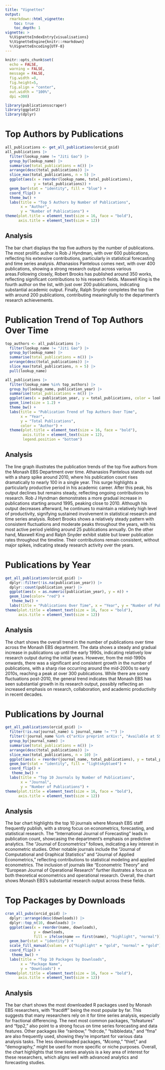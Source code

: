 ```yaml
---
title: "Vignettes"
output: 
  rmarkdown::html_vignette:
    toc: true     
    toc_depth: 1
vignette: >
  %\VignetteIndexEntry{visualisations}
  %\VignetteEngine{knitr::rmarkdown}
  %\VignetteEncoding{UTF-8}
---
```


```r
knitr::opts_chunk$set(
  echo = FALSE, 
  warning = FALSE, 
  message = FALSE, 
  fig.width =8, 
  fig.height=5,
  fig.align = "center",
  out.width = "100%",
  dpi =300)
```

```r
library(publicationsscraper)
library(ggplot2)
library(dplyr)
```


# Top Authors by Publications

```r
all_publications <- get_all_publications(orcid_gsid)
all_publications |>
  filter(lookup_name != "Jiti Gao") |>
  group_by(lookup_name) |>
  summarise(total_publications = n()) |>
  arrange(desc(total_publications)) |>
  slice_max(total_publications, n = 5) |>  
  ggplot(aes(x = reorder(lookup_name, total_publications), 
             y = total_publications)) + 
  geom_bar(stat = "identity", fill = "blue") +
  coord_flip() +
  theme_bw() +
  labs(title = "Top 5 Authors by Number of Publications",
       x = "Author",
       y = "Number of Publications") +
theme(plot.title = element_text(size = 16, face = "bold"),
      axis.title = element_text(size = 12))
```

## **Analysis**

The bar chart displays the top five authors by the number of publications. The most prolific author is Rob J Hyndman, with over 600 publications, reflecting his extensive contributions, particularly in statistical forecasting and time series analysis. Athanasios Pantelous comes next, with over 400 publications, showing a strong research output across various areas.Following closely, Robert Brooks has published around 350 works, reflecting significant contributions to his research fields. Maxwell King is the fourth author on the list, with just over 200 publications, indicating substantial academic output. Finally, Ralph Snyder completes the top five with around 200 publications, contributing meaningfully to the department’s research achievements.

# Publication Trend of Top Authors Over Time
```r
top_authors <- all_publications |>
  filter(lookup_name != "Jiti Gao") |>
  group_by(lookup_name) |>
  summarise(total_publications = n()) |>
  arrange(desc(total_publications)) |>
  slice_max(total_publications, n = 5) |>
  pull(lookup_name)

all_publications |>
  filter(lookup_name %in% top_authors) |>  
  group_by(lookup_name, publication_year) |> 
  summarise(total_publications = n()) |> 
  ggplot(aes(x = publication_year, y = total_publications, color = lookup_name)) +  
  geom_line(size = 1.2) +  
  theme_bw() +
  labs(title = "Publication Trend of Top Authors Over Time",
       x = "Year",
       y = "Total Publications",
       color = "Author") +
  theme(plot.title = element_text(size = 16, face = "bold"),
        axis.title = element_text(size = 12),
        legend.position = "bottom")
```

## **Analysis**

The line graph illustrates the publication trends of the top five authors from the Monash EBS Department over time. Athanasios Pantelous stands out with a sharp spike around 2010, where his publication count rises dramatically to nearly 100 in a single year. This surge highlights a particularly productive period in his academic career. After this peak, his output declines but remains steady, reflecting ongoing contributions to research. Rob J Hyndman demonstrates a more gradual increase in publications starting around 1995, peaking close to 2010. Although his output decreases afterward, he continues to maintain a relatively high level of productivity, signifying sustained involvement in statistical research and time series analysis. Robert Brooks shows a relatively steady pattern with consistent fluctuations and moderate peaks throughout the years, with his most active period yielding around 25 publications annually. On the other hand, Maxwell King and Ralph Snyder exhibit stable but lower publication rates throughout the timeline. Their contributions remain consistent, without major spikes, indicating steady research activity over the years.


# Publications by Year 
```r
get_all_publications(orcid_gsid) |>
  dplyr::filter(!is.na(publication_year)) |>
  dplyr::count(publication_year) |>
  ggplot(aes(x = as.numeric(publication_year), y = n)) +  
  geom_line(color= "red") +
   theme_bw() +
  labs(title = "Publications Over Time", x = "Year", y = "Number of Publications") +
theme(plot.title = element_text(size = 16, face = "bold"),
      axis.title = element_text(size = 12))
```

## **Analysis** 

The chart shows the overall trend in the number of publications over time across the Monash EBS department. The data shows a steady and gradual increase in publications up until the early 1990s, indicating relatively low research output during the initial years. However, from the mid-1990s onwards, there was a significant and consistent growth in the number of publications, with a sharp rise occurring around the mid-2000s to early 2010s, reaching a peak at over 300 publications. While there are some fluctuations post-2010, the general trend indicates that Monash EBS has seen substantial growth in its research output, possibly reflecting an increased emphasis on research, collaboration, and academic productivity in recent decades.


# Publications by Journal
```r
get_all_publications(orcid_gsid) |> 
  filter(!is.na(journal_name) & journal_name != "") |> 
  filter(!journal_name %in% c("arXiv preprint arXiv:", "Available at SSRN", "Monash University", "Monash Econometrics and Business Statistics Working Papers")) |> 
  group_by(journal_name) |> 
  summarise(total_publications = n()) |> 
  arrange(desc(total_publications)) |> 
  slice_max(total_publications, n = 10) |>  
  ggplot(aes(x = reorder(journal_name, total_publications), y = total_publications))  +
  geom_bar(stat = "identity", fill = "lightskyblue4") +
  coord_flip() +
   theme_bw() +
  labs(title = "Top 10 Journals by Number of Publications",
       x = "Journal",
       y = "Number of Publications") +
theme(plot.title = element_text(size = 16, face = "bold"),
      axis.title = element_text(size = 12))
```

## **Analysis**

The bar chart highlights the top 10 journals where Monash EBS staff frequently publish, with a strong focus on econometrics, forecasting, and statistical research. The "International Journal of Forecasting" leads in publication count, showcasing the department's emphasis on predictive analytics. The "Journal of Econometrics" follows, indicating a key interest in econometric studies. Other notable journals include the "Journal of Computational and Graphical Statistics" and "Journal of Applied Econometrics," reflecting contributions to statistical modeling and applied econometrics. The inclusion of journals like "Econometric Theory" and "European Journal of Operational Research" further illustrates a focus on both theoretical econometrics and operational research. Overall, the chart shows Monash EBS's substantial research output across these fields.


# Top Packages by Downloads 
```r
cran_all_pubs(orcid_gsid) |> 
  dplyr::arrange(desc(downloads)) |> 
  dplyr::top_n(10, downloads) |> 
  ggplot(aes(x = reorder(name, downloads), 
             y = downloads, 
             fill = ifelse(name == first(name), "highlight", "normal"))) +  
  geom_bar(stat = "identity") + 
  scale_fill_manual(values = c("highlight" = "gold", "normal" = "gold"), guide = FALSE) +  
  coord_flip() + 
   theme_bw() +
  labs(title = "Top 10 Packages by Downloads", 
       x = "Package Name", 
       y = "Downloads") +
theme(plot.title = element_text(size = 16, face = "bold"),
      axis.title = element_text(size = 12))
```

## **Analysis**

The bar chart shows the most downloaded R packages used by Monash EBS researchers, with "fracdiff" being the most popular by far. This suggests that many researchers rely on it for time series analysis, especially for fractional differencing. The next most common packages, "tsfeatures" and "fpp2," also point to a strong focus on time series forecasting and data features. Other packages like "rainbow," "hdrcde," "tsibbledata," and "fma" are also frequently used, showing they’re important for various data analysis tasks. The less downloaded packages, "Mcomp," "thief," and "demography," might be used for more specific or niche purposes. Overall, the chart highlights that time series analysis is a key area of interest for these researchers, which aligns well with advanced analytics and forecasting studies.











